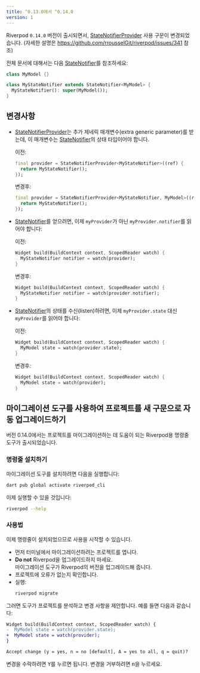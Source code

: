```yaml
---
title: ^0.13.0에서 ^0.14.0
version: 1
---
```


Riverpod `0.14.0` 버전이 출시되면서, [StateNotifierProvider] 사용 구문이 변경되었습니다.
(자세한 설명은 https://github.com/rrousselGit/riverpod/issues/341 참조)

전체 문서에 대해서는 다음 [StateNotifier]를 참조하세요:

```dart
class MyModel {}

class MyStateNotifier extends StateNotifier<MyModel> {
  MyStateNotifier(): super(MyModel());
}
```

## 변경사항

- [StateNotifierProvider]는 추가 제네릭 매개변수(extra generic parameter)를 받는데, 이 매개변수는 [StateNotifier]의 상태 타입이어야 합니다.

  이전:

  ```dart
  final provider = StateNotifierProvider<MyStateNotifier>((ref) {
    return MyStateNotifier();
  });
  ```

  변경후:

  ```dart
  final provider = StateNotifierProvider<MyStateNotifier, MyModel>((ref) {
    return MyStateNotifier();
  });
  ```

- [StateNotifier]를 얻으려면, 이제 `myProvider`가 아닌 `myProvider.notifier`를 읽어야 합니다:

  이전:

  ```dart
  Widget build(BuildContext context, ScopedReader watch) {
    MyStateNotifier notifier = watch(provider);
  }
  ```

  변경후:

  ```dart
  Widget build(BuildContext context, ScopedReader watch) {
    MyStateNotifier notifier = watch(provider.notifier);
  }
  ```

- [StateNotifier]의 상태를 수신(listen)하려면, 이제 `myProvider.state` 대신 `myProvider`를 읽어야 합니다:

  이전:

  ```dart
  Widget build(BuildContext context, ScopedReader watch) {
    MyModel state = watch(provider.state);
  }
  ```

  변경후:

  ```dart
  Widget build(BuildContext context, ScopedReader watch) {
    MyModel state = watch(provider);
  }
  ```

## 마이그레이션 도구를 사용하여 프로젝트를 새 구문으로 자동 업그레이드하기

버전 0.14.0에서는 프로젝트를 마이그레이션하는 데 도움이 되는 Riverpod용 명령줄 도구가 출시되었습니다.

### 명령줄 설치하기

마이그레이션 도구를 설치하려면 다음을 실행합니다:

```sh
dart pub global activate riverpod_cli
```

이제 실행할 수 있을 것입니다:

```sh
riverpod --help
```

### 사용법

이제 명령줄이 설치되었으므로 사용을 시작할 수 있습니다.

- 먼저 터미널에서 마이그레이션하려는 프로젝트를 엽니다.
- **Do not** Riverpod을 업그레이드하지 마세요.  
  마이그레이션 도구가 Riverpod의 버전을 업그레이드해 줍니다.
- 프로젝트에 오류가 없는지 확인합니다.
- 실행:
  ```sh
  riverpod migrate
  ```

그러면 도구가 프로젝트를 분석하고 변경 사항을 제안합니다. 예를 들면 다음과 같습니다:

```diff
Widget build(BuildContext context, ScopedReader watch) {
-  MyModel state = watch(provider.state);
+  MyModel state = watch(provider);
}

Accept change (y = yes, n = no [default], A = yes to all, q = quit)? 
```

변경을 수락하려면 <kbd>Y</kbd>를 누르면 됩니다. 변경을 거부하려면 <kbd>n</kbd>을 누르세요.

[statenotifierprovider]: ../providers/state_notifier_provider
[statenotifier]: https://pub.dev/documentation/state_notifier/latest/state_notifier/StateNotifier-class.html
